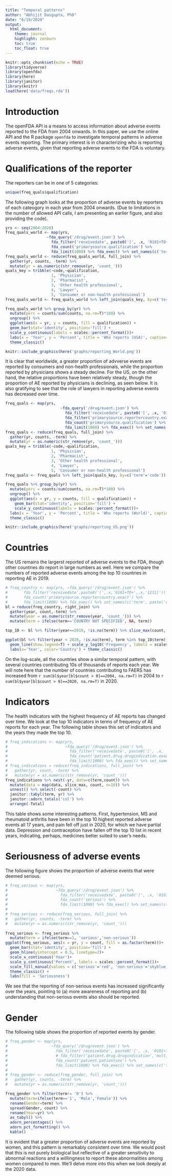 ```yaml
---
title: "Temporal patterns"
author: "Abhijit Dasgupta, PhD"
date: "6/19/2020"
output: 
  html_document:
    theme: journal
    highlight: zenburn
    toc: true
    toc_float: true
---
```


```r
knitr::opts_chunk$set(echo = TRUE)
library(tidyverse)
library(openfda)
library(here)
library(janitor)
library(knitr)
load(here('data/freqs.rda'))
```

# Introduction

The openFDA API is a means to access information about adverse events reported to the FDA from
2004 onwards. In this paper, we use the online API and the R package `openfda` to investigate 
temporal patterns in adverse events reporting. The primary interest is in characterizing who is reporting adverse
events, given that reporting adverse events to the FDA is voluntary. 

# Qualifications of the reporter

The reporters can be in one of 5 categories:

```r
unique(freq_quals$qualification)
```

The following graph looks at the proportion of adverse events by reporters of each 
cateogory in each year from 2004 onwards. (Due to limitations in the number of allowed API
calls, I am presenting an earlier figure, and also providing the code). 

```r
yrs <- seq(2004:2020)
freq_quals_world <- map(yrs, 
                  ~fda_query('/drug/event.json') %>% 
                    fda_filter('receivedate', paste0('[', .x, '0101+TO+',.x,'1231]')) %>% 
                    fda_count('primarysource.qualification') %>% 
                    fda_limit(1000) %>% fda_exec() %>% set_names(c('term',paste('count', .x, sep='_'))))
freq_quals_world <- reduce(freq_quals_world, full_join) %>% 
  gather(yr, counts, -term) %>% 
  mutate(yr = as.numeric(str_remove(yr, 'count_')))
quals_key = tribble(~code,~qualification,
                    1, 'Physician',
                    2, 'Pharmacist',
                    3, 'Other health professional',
                    4, 'Lawyer',
                    5, 'Consumer or non-health professional')
freq_quals_world <- freq_quals_world %>% left_join(quals_key, by=c('term'='code'))

freq_quals_world %>% group_by(yr) %>% 
  mutate(perc = counts/sum(counts, na.rm=T)*100) %>% 
  ungroup() %>% 
  ggplot(aes(x = yr, y = counts, fill = qualification)) + 
  geom_bar(stat='identity', position='fill') + 
  scale_y_continuous(labels = scales::percent_format())+
  labs(x = 'Year', y = 'Percent', title = 'Who reports (USA)', caption='Source: openfda.gov') + 
  theme_classic()
```

```r
knitr::include_graphics(here('graphs/reporting_World.png'))
```

It is clear that worldwide, a greater proportion of advverse events are reported
by consumers and non-health professionals, while the proportion reported by physicians
shows a steady decline. For the US, on the other hand, the relative proportions have been relatively
steady, though the proportion of AE reported by physicians is declining, as seen below. It is also gratifying to
see that the role of lawyers in reporting adverse events has decreased over time. 

```r
freq_quals <- map(yrs, 
                        ~fda_query('/drug/event.json') %>% 
                          fda_filter('receivedate', paste0('[', .x, '0101+TO+',.x,'1231]')) %>% 
                          fda_filter('primarysource.reportercountry.exact','US') %>% 
                          fda_count('primarysource.qualification') %>% 
                          fda_limit(1000) %>% fda_exec() %>% set_names(c('term',paste('count', .x, sep='_'))))
freq_quals <- reduce(freq_quals, full_join) %>% 
  gather(yr, counts, -term) %>% 
  mutate(yr = as.numeric(str_remove(yr, 'count_')))
quals_key = tribble(~code,~qualification,
                    1, 'Physician',
                    2, 'Pharmacist',
                    3, 'Other health professional',
                    4, 'Lawyer',
                    5, 'Consumer or non-health professional')
freq_quals <- freq_quals %>% left_join(quals_key, by=c('term'='code'))

freq_quals %>% group_by(yr) %>% 
  mutate(perc = counts/sum(counts, na.rm=T)*100) %>% 
  ungroup() %>% 
  ggplot(aes(x = yr, y = counts, fill = qualification)) + 
    geom_bar(stat='identity', position='fill') + 
    scale_y_continuous(labels = scales::percent_format())+
  labs(x = 'Year', y = 'Percent', title = 'Who reports (World)', caption='Source: openfda.gov') + 
  theme_classic()

```

```r
knitr::include_graphics(here('graphs/reporting_US.png'))
```

# Countries

The US remains the largerst reported of adverse events to the FDA, though other countries do 
report in large numbers as well. Here we compare the numbers of reported adverse events
among the top 10 countries in reporting AE in 2019.

```r
# freq_country <- map(yrs, ~fda_query('/drug/event.json') %>% 
#       fda_filter('receivedate',paste0('[',.x,'0101+TO+',.x,'1231]')) %>% 
#       fda_count('primarysource.reportercountry.exact') %>% 
#       fda_limit(1000) %>% fda_exec() %>% set_names(c('term', paste('count',.x, sep='_'))))
bl = reduce(freq_country, right_join) %>% 
  gather(year, count,-term) %>% 
  mutate(year = as.numeric(str_remove(year, 'count_'))) %>% 
  mutate(term = ifelse(term=='COUNTRY NOT SPECIFIED', NA, term))

top_10 <- bl %>% filter(year==2019, !is.na(term)) %>% slice_max(count, n=10)

ggplot(bl %>% filter(year < 2020, !is.na(term), term %in% top_10$term), aes(x = year, y=count, color=term))+
  geom_line(show.legend=T) + scale_y_log10('Frequency', labels = scales::comma_format()) +
  labs(x='Year', color='Country') + theme_classic()

```
On the log-scale, all the countries show a similar temporal pattern, with several countries 
contributing 10s of thousands of reports each year. We will note here that the number of 
countries contributing to FAERS has increased from `r sum(bl$year[bl$count > 0]==2004, na.rm=T)` in 2004 to 
`r sum(bl$year[bl$count > 0]==2020, na.rm=T)` in 2020. 

# Indicators

The health indicators with the highest frequency of AE reports has changed over time. 
We look at the top 10 indicators in terms of frequency of AE reports for each year. The 
following table shows this set of indicators and the years they made the top 10.

```r
# freq_indications <- map(yrs, 
#                         ~fda_query('/drug/event.json') %>% 
#                           fda_filter('receivedate', paste0('[', .x, '0101+TO+',.x,'1231]')) %>% 
#                           fda_count('patient.drug.drugindication.exact') %>% 
#                           fda_limit(1000) %>% fda_exec() %>% set_names(c('term',paste('count', .x, sep='_'))))
# freq_indications = reduce(freq_indications, full_join) %>% 
#   gather(yr, count, -term) %>% 
#   mutate(yr = as.numeric(str_remove(yr, 'count_')))
freq_indications %>% nest(-yr, data=c(term,count)) %>% 
  mutate(data = map(data, slice_max, count, n=10)) %>% 
  unnest() %>% select(-count) %>% 
  janitor::tabyl(term, yr) %>% 
  janitor::adorn_totals('col') %>% 
  arrange(-Total)

```

This table shows some interesting patterns. First, hypertension, 
MS and rheumatoid arthritis have been in the top 10 highest reported adverse events
all 17 years, and pain fell off just in 2020, for which we have partial data. Depression and contraception
have fallen off the top 10 list in recent years, indicating, perhaps, medicines better suited to 
user's needs. 

# Seriousness of adverse events

The following figure shows the proportion of adverse events that were deemed serious. 

```r
# freq_serious <- map(yrs, 
#                     ~fda_query('/drug/event.json') %>% 
#                       fda_filter('receivedate', paste0('[', .x, '0101+TO+',.x,'1231]')) %>% 
#                       fda_count('serious') %>% 
#                       fda_limit(1000) %>% fda_exec() %>% set_names(c('term',paste('count', .x, sep='_'))))
# 
# freq_serious <- reduce(freq_serious, full_join) %>% 
#   gather(yr, counts, -term) %>% 
#   mutate(yr = as.numeric(str_remove(yr, 'count_')))
  
freq_serious <- freq_serious %>% 
  mutate(term = ifelse(term==1, 'serious','non-serious'))
ggplot(freq_serious, aes(x = yr, y = count, fill = as.factor(term)))+
  geom_bar(stat='identity', position='fill') + 
  geom_hline(yintercept = 0.5, linetype=2)+
  scale_x_continuous('Year')+
  scale_y_continuous('Percent', labels = scales::percent_format())+
  scale_fill_manual(values = c('serious'='red', 'non-serious'='skyblue'))+
  theme_classic() + 
  labs(fill = 'Seriousness')

```

We see that the reporting of non-serious events has increased significantly over 
the years, pointing to (a) more awareness of reporting and (b) understanding that
non-serious events also should be reported. 

# Gender

The following table shows the proportion of reported events by gender.

```r
# freq_gender <- map(yrs, 
#                   ~fda_query('/drug/event.json') %>% 
#                     fda_filter('receivedate', paste0('[', .x, '0101+TO+',.x,'1231]')) %>% 
#                     # fda_filter('patient.drug.drugindication','multiple') %>% 
#                     fda_count('patient.patientsex') %>% 
#                     fda_limit(1000) %>% fda_exec() %>% set_names(c('term',paste('count', .x, sep='_'))))
# 
# freq_gender <- reduce(freq_gender, full_join) %>% 
#   gather(yr, counts, -term) %>% 
#   mutate(yr = as.numeric(str_remove(yr, 'count_')))

freq_gender %>% filter(term!= '0') %>% 
  mutate(term=ifelse(term=='1', 'Male','Female')) %>% 
  rename(Gender=term) %>% 
  spread(Gender, count) %>% 
  rename(Year=yr) %>% 
  as_tabyl() %>% 
  adorn_percentages() %>% 
  adorn_pct_formatting() %>% 
  kable()

```

It is evident that a greater proportion of adverse events are reported by women, 
and this pattern is remarkably consistent over time. We would posit that this is 
not purely biological but reflective of a greater sensitivity to abnormal reactions
and a willlingness to report these abnormalities among women compared to men. We'll
delve more into this when we look deeply at the 2020 data. 


